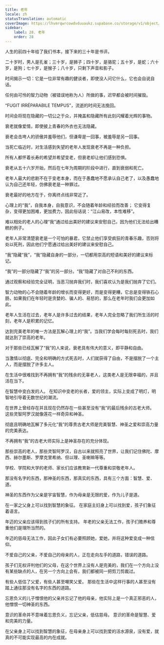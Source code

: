 ```yaml
---
title: 老年
locale: zh
statusTranslation: automatic
coverImage: https://lhvmrqwrcowdvduuaukz.supabase.co/storage/v1/object/public/strapi-uploads/small_cover-educacion-fundamental.webp-2d51a7828a2b1309555be27f7e2a61a0.webp
sidebar:
    label: 28. 老年
    order: 28
---
```

人生的前四十年给了我们书本，接下来的三十年是书评。

二十岁时，男人是孔雀；三十岁，是狮子；四十岁，是骆驼；五十岁，是蛇；六十岁，是狗；七十岁，是猴子；八十岁，只剩下声音和影子。

时间揭示一切：它是一位非常有趣的健谈者，即使没人问它什么，它也会自说自话。

任何由可怜的智力动物（被错误地称为人）所做的事，迟早都会被时间摧毁。

“FUGIT IRRÉPARABILE TEMPUS”，流逝的时间无法挽回。

时间会将现在隐藏的一切公之于众，并掩盖和隐藏所有此刻闪耀着光辉的事物。

衰老就像爱情，即使披上青春的外衣也无法隐藏。

衰老会击垮人的骄傲并羞辱他们，但谦卑是一回事，被羞辱是另一回事。

当死亡临近时，对生活感到失望的老年人发现衰老不再是一种负担。

所有人都怀着长寿的希望并希望变老，但衰老却让他们感到恐惧。

衰老从五十六岁开始，然后在七年为周期的阶段中进行，直到衰弱和死亡。

老年人最大的悲剧不在于变老本身，而在于愚蠢地不愿承认自己老了，以及愚蠢地认为自己还年轻，仿佛衰老是一种罪过。

衰老最好的地方在于，你离终点线非常近了。

心理上的“我”，自我本身，自我意识，不会随着年龄和经验而改善； 它变得复杂，变得更加困难，更加费力，因此俗话说：“江山易改，本性难移”。

难以相处的老人的心理“我”通过给出美好的建议来安慰自己，因为他们无法给出糟糕的例子。

老年人非常清楚衰老是一个可怕的暴君，它禁止他们享受疯狂的青春乐趣，否则将处以死刑，因此他们宁愿通过给出美好的建议来安慰自己。

“我”隐藏“我”，“我”隐藏自身的一部分，一切都用崇高的短语和美好的建议来标记。

“我”的一部分隐藏了“我”的另一部分。“我”隐藏了对自己不利的东西。

通过观察和经验完全证明，当恶习抛弃我们时，我们喜欢认为是我们抛弃了它们。

智力动物的心不会随着年龄的增长而变得更好，而是变得更糟，它总是变得铁石心肠，如果我们在年轻时是贪婪的、骗人的、易怒的，那么在老年时我们会更加如此。

老年人生活在过去，老年人是许多过去的结果，老年人完全忽略了我们所生活的时刻，老年人是积累的记忆。

达到完美老年的唯一方法是瓦解心理上的“我”。当我们学会每时每刻死去时，我们就达到了崇高的老年。

对于那些已经瓦解了“我”的人来说，衰老具有伟大的意义，即平静和自由。

当激情以彻底、完全和明确的方式死去时，人们就获得了自由，不是摆脱了一个主人，而是摆脱了许多主人。

在生活中很难找到不再拥有“我”的残余的无辜老人，这类老人是无限幸福的，并且活在当下。

在智慧中变白发的人。 在知识中变老的长者，爱的领主，实际上变成了明灯，明智地引导着无数世纪的潮流。

在世界上曾经存在并且现在仍然存在一些甚至没有“我”的最后残余的古老大师。 这些灵智阿罗汉就像莲花一样奇异和神圣。

彻底且明确地瓦解了多元化“我”的尊贵古老大师是完美智慧、神圣之爱和崇高力量的完美表达。

不再拥有“我”的古老大师实际上是神圣存在的充分体现。

那些崇高的老人，那些灵智阿罗汉，自古以来就照亮了世界，让我们记住佛陀、摩西、赫尔墨斯、罗摩克里希纳、但以理、圣喇嘛等等。

学校、学院和大学的老师、家长们应该教育新一代尊重和崇敬老年人。

那没有名字的东西，那神圣的东西，那真实的东西，具有三个方面：智慧、爱、道。

神圣的东西作为父亲是宇宙智慧，作为母亲是无限的爱，作为儿子是道。

在一家之父身上可以找到智慧的象征。 在家庭主妇身上可以找到爱，孩子们象征着语言。

年迈的父亲应该得到孩子们的所有支持。 年老的父亲无法工作，孩子们赡养和尊重他们是理所当然的。

年迈的慈母无法工作，因此子女们有必要照顾她，爱她，并将这种爱变成一种信仰。

不爱自己的父亲，不爱自己的母亲的人，正在走向左手的道路，错误的道路。

孩子们无权评判他们的父母，在这个世界上没有人是完美的，我们在一个方向上没有某些缺点的人，在另一个方向上会有，我们都被同一把剪刀剪裁过。

有些人低估了父爱，有些人甚至嘲笑父爱。 那些在生活中这样行事的人甚至没有踏上通往那没有名字的东西的道路。

忘恩负义的儿子憎恨他的父亲并忘记了他的母亲，他实际上是一个真正邪恶的人，他憎恨一切神圣的东西。

意识的革命并不意味着忘恩负义，忘记父亲，低估慈母。 意识的革命是智慧、爱和完美的力量。

在父亲身上可以找到智慧的象征，在母亲身上可以找到爱的活水源泉，没有爱，就真的不可能实现最高的内在成就。

